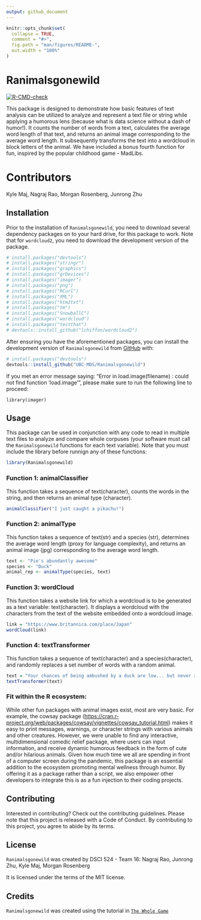 ```yaml
---
output: github_document
---
```


<!-- README.md is generated from README.Rmd. Please edit that file -->

```r
knitr::opts_chunk$set(
  collapse = TRUE,
  comment = "#>",
  fig.path = "man/figures/README-",
  out.width = "100%"
)
```

# Ranimalsgonewild

<!-- badges: start -->

[![R-CMD-check](https://github.com/UBC-MDS/Ranimalsgonewild/workflows/R-CMD-check/badge.svg)](https://github.com/UBC-MDS/Ranimalsgonewild/actions)

<!-- badges: end -->

This package is designed to demonstrate how basic features of text analysis can be utilized to analyze and represent a text file or string while applying a humorous lens (because what is data science without a dash of humor!). It counts the number of words from a text, calculates the average word length of that text, and returns an animal image corresponding to the average word length. It subsequently transforms the text into a wordcloud in block letters of the animal. We have included a bonus fourth function for fun, inspired by the popular childhood game - MadLibs.

# Contributors

Kyle Maj, Nagraj Rao, Morgan Rosenberg, Junrong Zhu

## Installation

Prior to the installation of `Ranimalsgonewild`, you need to download several dependency packages on to your hard drive, for this package to work. Note that for `wordcloud2`, you need to download the development version of the package.

``` r
# install.packages("devtools")
# install.packages("stringr")
# install.packages("graphics")
# install.packages("grDevices")
# install.packages("imager")
# install.packages("png")
# install.packages("RCurl")
# install.packages("XML")
# install.packages("htm2txt")
# install.packages("tm")
# install.packages("SnowballC")
# install.packages("wordcloud")
# install.packages("testthat")
# devtools::install_github("lchiffon/wordcloud2")
```

After ensuring you have the aforementioned packages, you can install the development version of `Ranimalsgonewild` from [GitHub](https://github.com/) with:

``` r
# install.packages("devtools")
devtools::install_github("UBC-MDS/Ranimalsgonewild")
```

If you met an error message saying: "Error in load.image(filename) : could not find function 'load.image'", please make sure to run the following line to proceed:

    library(imager)

## Usage

This package can be used in conjunction with any code to read in multiple text files to analyze and compare whole corpuses (your software must call the `Ranimalsgonewild` functions for each text variable). Note that you must include the library before runnign any of these functions:

``` r
library(Ranimalsgonewild)
```

### Function 1: animalClassifier

This function takes a sequence of text(character), counts the words in the string, and then returns an animal type (character).

``` r
animalClassifier("I just caught a pikachu!")
```

### Function 2: animalType

This function takes a sequence of text(str) and a species (str), determines the average word length (proxy for language complexity), and returns an animal image (jpg) corresponding to the average word length.

``` r
text <- "Pie's abundantly awesome"
species <- "Duck"
animal_rep <- animalType(species, text)
```

### Function 3: wordCloud

This function takes a website link for which a wordcloud is to be generated as a text variable: text(character). It displays a wordcloud with the characters from the text of the website embedded onto a wordcloud image.

``` r
link = "https://www.britannica.com/place/Japan"
wordCloud(link)
```

### Function 4: textTransformer

This function takes a sequence of text(character) and a species(character), and randomly replaces a set number of words with a random animal.

``` r
text = "Your chances of being ambushed by a duck are low... but never zero!"
textTransformer(text)
```

### Fit within the R ecosystem:

While other fun packages with animal images exist, most are very basic. For example, the cowsay package (<https://cran.r-project.org/web/packages/cowsay/vignettes/cowsay_tutorial.html>) makes it easy to print messages, warnings, or character strings with various animals and other creatures. However, we were unable to find any interactive, multidimensional comedic relief package, where users can input information, and receive dynamic humorous feedback in the form of cute and/or hilarious animals. Given how much time we all are spending in front of a computer screen during the pandemic, this package is an essential addition to the ecosystem promoting mental wellness through humor. By offering it as a package rather than a script, we also empower other developers to integrate this is as a fun injection to their coding projects.

## Contributing

Interested in contributing? Check out the contributing guidelines. Please note that this project is released with a Code of Conduct. By contributing to this project, you agree to abide by its terms.

## License

`Ranimalsgonewild` was created by DSCI 524 - Team 16: Nagraj Rao, Junrong Zhu, Kyle Maj, Morgan Rosenberg

It is licensed under the terms of the MIT license.

## Credits

`Ranimalsgonewild` was created using the tutorial in [`The Whole Game`](https://r-pkgs.org/whole-game.html)
